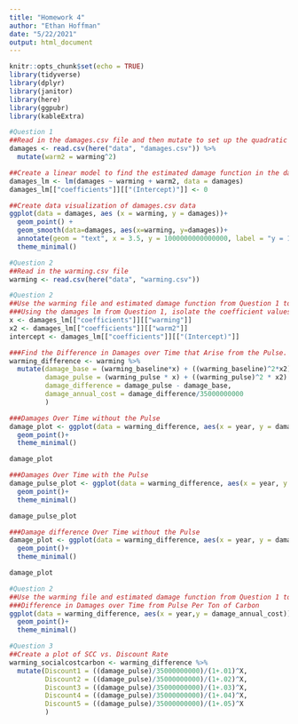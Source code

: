 ```yaml
---
title: "Homework 4"
author: "Ethan Hoffman"
date: "5/22/2021"
output: html_document
---
```


```r
knitr::opts_chunk$set(echo = TRUE)
library(tidyverse)
library(dplyr)
library(janitor)
library(here)
library(ggpubr)
library(kableExtra)
```


```r
#Question 1
##Read in the damages.csv file and then mutate to set up the quadratic equation
damages <- read.csv(here("data", "damages.csv")) %>% 
  mutate(warm2 = warming^2)

##Create a linear model to find the estimated damage function in the damages data table
damages_lm <- lm(damages ~ warming + warm2, data = damages)
damages_lm[["coefficients"]][["(Intercept)"]] <- 0

##Create data visualization of damages.csv data
ggplot(data = damages, aes (x = warming, y = damages))+
  geom_point() +
  geom_smooth(data=damages, aes(x=warming, y=damages))+
  annotate(geom = "text", x = 3.5, y = 1000000000000000, label = "y = 1.95 * (10^-13) x^2 - 3.07 * (10^-12) x") +
  theme_minimal()
```


```r
#Question 2
##Read in the warming.csv file
warming <- read.csv(here("data", "warming.csv"))


```


```r
#Question 2
##Use the warming file and estimated damage function from Question 1 to create four plots
###Using the damages lm from Question 1, isolate the coefficient values to create this next graph.
x <- damages_lm[["coefficients"]][["warming"]]
x2 <- damages_lm[["coefficients"]][["warm2"]]
intercept <- damages_lm[["coefficients"]][["(Intercept)"]]

###Find the Difference in Damages over Time that Arise from the Pulse. After finding the difference, divide the difference by 35 billion tons of carbon which is roughly equal to the amount of annual global emissions
warming_difference <- warming %>%
  mutate(damage_base = (warming_baseline*x) + ((warming_baseline)^2*x2) + intercept,
         damage_pulse = (warming_pulse * x) + ((warming_pulse)^2 * x2) + intercept,
         damage_difference = damage_pulse - damage_base,
         damage_annual_cost = damage_difference/35000000000
         )

```

```r
###Damages Over Time without the Pulse
damage_plot <- ggplot(data = warming_difference, aes(x = year, y = damage_base))+
  geom_point()+
  theme_minimal()

damage_plot

###Damages Over Time with the Pulse
damage_pulse_plot <- ggplot(data = warming_difference, aes(x = year, y = damage_pulse))+
  geom_point()+
  theme_minimal()

damage_pulse_plot

###Damage difference Over Time without the Pulse
damage_plot <- ggplot(data = warming_difference, aes(x = year, y = damage_base))+
  geom_point()+
  theme_minimal()

damage_plot
```


```r
#Question 2
##Use the warming file and estimated damage function from Question 1 to create four plots
###Difference in Damages over Time from Pulse Per Ton of Carbon
ggplot(data = warming_difference, aes(x = year,y = damage_annual_cost))+
  geom_point()+
  theme_minimal()
```


```r
#Question 3
##Create a plot of SCC vs. Discount Rate
warming_socialcostcarbon <- warming_difference %>% 
  mutate(Discount1 = ((damage_pulse)/35000000000)/(1+.01)^X,
         Discount2 = ((damage_pulse)/35000000000)/(1+.02)^X,
         Discount3 = ((damage_pulse)/35000000000)/(1+.03)^X,
         Discount4 = ((damage_pulse)/35000000000)/(1+.04)^X,
         Discount5 = ((damage_pulse)/35000000000)/(1+.05)^X
         )
```

